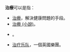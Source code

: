 '''治療'''可以是指：

* [[治療|治療]]，解決健康問題的手段。
* [[治療_(小說)|治療 (小說)]]。
* {{le|治療 (電影)|The Treatment (2006 film)}}。
* [[治疗乐队|治疗乐队]]，一個英國樂團。

{{Disambig|cat=二字消歧義}}